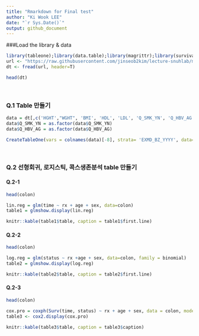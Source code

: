 ```yaml
---
title: "Rmarkdown for Final test"
author: "Ki Wook LEE"
date: "`r Sys.Date()`"
output: github_document
---
```


###Load the library & data
```r
library(tableone);library(data.table);library(magrittr);library(survival);library(jstable)
url <- "https://raw.githubusercontent.com/jinseob2kim/lecture-snuhlab/master/data/example_g1e.csv"
dt <- fread(url, header=T)

```

```r
head(dt)
```

<br/>

### Q.1 Table 만들기
```r
data = dt[,c('HGHT',"WGHT", 'BMI', 'HDL', 'LDL', 'Q_SMK_YN', 'Q_HBV_AG','EXMD_BZ_YYYY')]
data$Q_SMK_YN = as.factor(data$Q_SMK_YN)
data$Q_HBV_AG = as.factor(data$Q_HBV_AG)
```
```r
CreateTableOne(vars = colnames(data)[-8], strata= 'EXMD_BZ_YYYY', data=data)
```

<br/>

### Q.2 선형회귀, 로지스틱, 콕스생존분석 table 만들기
#### Q.2-1
```r
head(colon)

lin.reg = glm(time ~ rx + age + sex, data=colon)
table1 = glmshow.display(lin.reg)
```
```r
knitr::kable(table1$table, caption = table1$first.line)
```

#### Q.2-2
```r

head(colon)

log.reg = glm(status ~ rx +age + sex, data=colon, family = binomial)
table2 = glmshow.display(log.reg)

```
```r
knitr::kable(table2$table, caption = table2$first.line)

```

#### Q.2-3
```r
head(colon)

cox.pro = coxph(Surv(time, status) ~ rx + age + sex, data = colon, model = T)
table3 <- cox2.display(cox.pro)

```
```r
knitr::kable(table3$table, caption = table3$caption)
```




